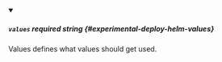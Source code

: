 
<details className="config-field" data-expandable="false" open>
<summary>

##### `values` <span className="config-field-required" data-required="false">required</span> <span className="config-field-type">string</span> <span className="config-field-default"></span> <span className="config-field-enum"></span> {#experimental-deploy-helm-values}

Values defines what values should get used.

</summary>



</details>
